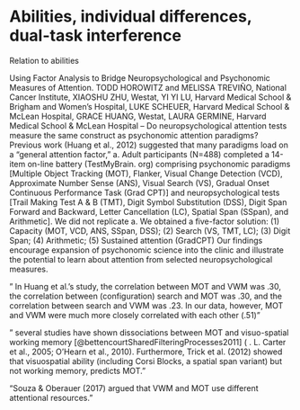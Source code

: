 # Abilities, individual differences, dual-task interference

Relation to abilities

Using Factor Analysis to Bridge Neuropsychological and Psychonomic Measures of Attention. TODD HOROWITZ and MELISSA TREVIÑO, National Cancer Institute, XIAOSHU ZHU, Westat, YI YI LU, Harvard Medical School & Brigham and Women’s Hospital, LUKE SCHEUER, Harvard Medical School & McLean Hospital, GRACE HUANG, Westat, LAURA GERMINE, Harvard Medical School & McLean Hospital – Do neuropsychological attention tests measure the same construct as psychonomic attention paradigms? Previous work (Huang et al., 2012) suggested that many paradigms load on a “general attention factor,” a. Adult participants (N=488) completed a 14-item on-line battery (TestMyBrain. org) comprising psychonomic paradigms [Multiple Object Tracking (MOT), Flanker, Visual Change Detection (VCD), Approximate Number Sense (ANS), Visual Search (VS), Gradual Onset Continuous Performance Task (Grad CPT)] and neuropsychological tests [Trail Making Test A & B (TMT), Digit Symbol Substitution (DSS), Digit Span Forward and Backward, Letter Cancellation (LC), Spatial Span (SSpan), and Arithmetic]. We did not replicate a. We obtained a five-factor solution: (1) Capacity (MOT, VCD, ANS, SSpan, DSS); (2) Search (VS, TMT, LC); (3) Digit Span; (4) Arithmetic; (5) Sustained attention (GradCPT) Our findings encourage expansion of psychonomic science into the clinic and illustrate the potential
to learn about attention from selected neuropsychological measures. 

" In Huang et al.’s study, the correlation between MOT and VWM was .30, the correlation between (configuration) search and MOT was .30, and the correlation between search and VWM was .23. In our data, however, MOT and VWM were much more closely correlated with each other (.51)"

" several studies have shown dissociations between MOT and visuo-spatial working memory [@bettencourtSharedFilteringProcesses2011] ( \O. L. Carter et al., 2005; O’Hearn et al., 2010). Furthermore, Trick et al. (2012) showed that visuospatial ability (including Corsi Blocks, a spatial span variant) but not working memory, predicts MOT."

"Souza & Oberauer (2017) argued that VWM and MOT use different attentional resources."
